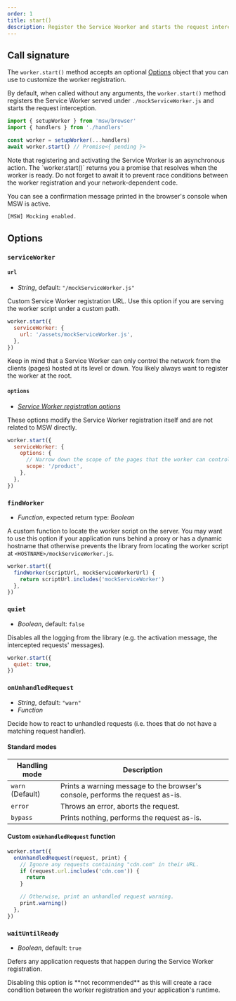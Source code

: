 ```yaml
---
order: 1
title: start()
description: Register the Service Woorker and starts the request interception.
---
```


## Call signature

The `worker.start()` method accepts an optional [Options](#options) object that you can use to customize the worker registration.

By default, when called without any arguments, the `worker.start()` method registers the Service Worker served under `./mockServiceWorker.js` and starts the request interception.

```js {5}
import { setupWorker } from 'msw/browser'
import { handlers } from './handlers'

const worker = setupWorker(...handlers)
await worker.start() // Promise<{ pending }>
```


<Warning>
  Note that registering and activating the Service Worker is an asynchronous
  action. The `worker.start()` returns you a promise that resolves when the
  worker is ready. Do not forget to await it to prevent race conditions between
  the worker registration and your network-dependent code.
</Warning>

You can see a confirmation message printed in the browser's console when MSW is active.

```sh
[MSW] Mocking enabled.
```

## Options

### `serviceWorker`

#### `url`

- _String_, default: `"/mockServiceWorker.js"`

Custom Service Worker registration URL. Use this option if you are serving the worker script under a custom path.

```js
worker.start({
  serviceWorker: {
    url: '/assets/mockServiceWorker.js',
  },
})
```

<Warning>
  Keep in mind that a Service Worker can only control the network from the
  clients (pages) hosted at its level or down. You likely always want to
  register the worker at the root.
</Warning>

#### `options`

- [_Service Worker registration options_](https://developer.mozilla.org/en-US/docs/Web/API/ServiceWorkerContainer/register#parameters)

These options modify the Service Worker registration itself and are not related to MSW directly.

```js
worker.start({
  serviceWorker: {
    options: {
      // Narrow down the scope of the pages that the worker can control.
      scope: '/product',
    },
  },
})
```

### `findWorker`

- _Function_, expected return type: _Boolean_

A custom function to locate the worker script on the server. You may want to use this option if your application runs behind a proxy or has a dynamic hostname that otherwise prevents the library from locating the worker script at `<HOSTNAME>/mockServiceWorker.js`.

```js
worker.start({
  findWorker(scriptUrl, mockServiceWorkerUrl) {
    return scriptUrl.includes('mockServiceWorker')
  },
})
```

### `quiet`

- _Boolean_, default: `false`

Disables all the logging from the library (e.g. the activation message, the intercepted requests' messages).

```js
worker.start({
  quiet: true,
})
```

### `onUnhandledRequest`

- _String_, default: `"warn"`
- _Function_

Decide how to react to unhandled requests (i.e. thoes that do not have a matching request handler).

#### Standard modes

| Handling mode    | Description                                                                    |
| ---------------- | ------------------------------------------------------------------------------ |
| `warn` (Default) | Prints a warning message to the browser's console, performs the request as-is. |
| `error`          | Throws an error, aborts the request.                                           |
| `bypass`         | Prints nothing, performs the request as-is.                                    |

#### Custom `onUnhandledRequest` function

```js
worker.start({
  onUnhandledRequest(request, print) {
    // Ignore any requests containing "cdn.com" in their URL.
    if (request.url.includes('cdn.com')) {
      return
    }

    // Otherwise, print an unhandled request warning.
    print.warning()
  },
})
```

### `waitUntilReady`

- _Boolean_, default: `true`

Defers any application requests that happen during the Service Worker registration.

<Warning>
  Disabling this option is **not recommended** as this will create a race
  condition between the worker registration and your application's runtime.
</Warning>
